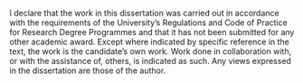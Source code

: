 I declare that the work in this dissertation was carried out in accordance with the requirements of the University's Regulations and Code of Practice for Research Degree Programmes and that it has not been submitted for any other academic award. Except where indicated by specific reference in the text, the work is the candidate's own work. Work done in collaboration with, or with the assistance of, others, is indicated as such. Any views expressed in the dissertation are those of the author.




\begin{flushright}
SIGNED: ...................... \\
Luke McGuinness \\
Canynge Hall, Bristol \\
1 December 2021
\end{flushright}
